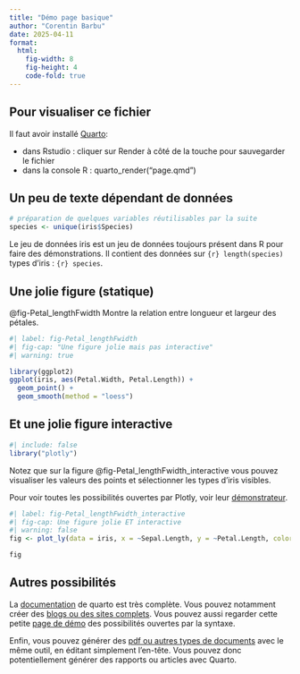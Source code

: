 ```yaml
---
title: "Démo page basique"
author: "Corentin Barbu"
date: 2025-04-11
format: 
  html:
    fig-width: 8
    fig-height: 4
    code-fold: true
---
```

## Pour visualiser ce fichier 
Il faut avoir installé [Quarto](https://quarto.org): 

* dans Rstudio : cliquer sur Render à côté de la touche pour sauvegarder le fichier
* dans la console R : quarto_render("page.qmd")

## Un peu de texte dépendant de données
```r
# préparation de quelques variables réutilisables par la suite
species <- unique(iris$Species)

```

Le jeu de données iris est un jeu de données toujours présent dans R pour faire 
des démonstrations. Il contient des données sur `{r} length(species)` types 
d'iris : `{r} species`.


## Une jolie figure (statique)
@fig-Petal_lengthFwidth  Montre la relation entre longueur et largeur des pétales.

```r
#| label: fig-Petal_lengthFwidth
#| fig-cap: "Une figure jolie mais pas interactive"
#| warning: true

library(ggplot2)
ggplot(iris, aes(Petal.Width, Petal.Length)) + 
  geom_point() + 
  geom_smooth(method = "loess")
```

## Et une jolie figure interactive
```r
#| include: false
library("plotly")
```
Notez que sur la figure @fig-Petal_lengthFwidth_interactive vous pouvez visualiser 
les valeurs des points et sélectionner les types d'iris visibles. 

Pour voir toutes les possibilités ouvertes par Plotly, voir leur 
[démonstrateur](https://plotly.com/r/).

```r
#| label: fig-Petal_lengthFwidth_interactive
#| fig-cap: Une figure jolie ET interactive
#| warning: false
fig <- plot_ly(data = iris, x = ~Sepal.Length, y = ~Petal.Length, color = ~Species, colors = "Set1")

fig
```

## Autres possibilités

La [documentation](https://quarto.org/docs) de quarto est très complète. 
Vous pouvez notamment créer des [blogs ou des sites complets](https://quarto.org/docs/websites/). 
Vous pouvez aussi regarder cette petite [page de démo](template.html) 
des possibilités ouvertes par la syntaxe. 

Enfin, vous pouvez générer des [pdf ou autres types de documents](https://quarto.org/docs/output-formats/) 
avec le même outil, en éditant simplement l'en-tête.
Vous pouvez donc potentiellement générer des rapports ou articles avec Quarto. 
